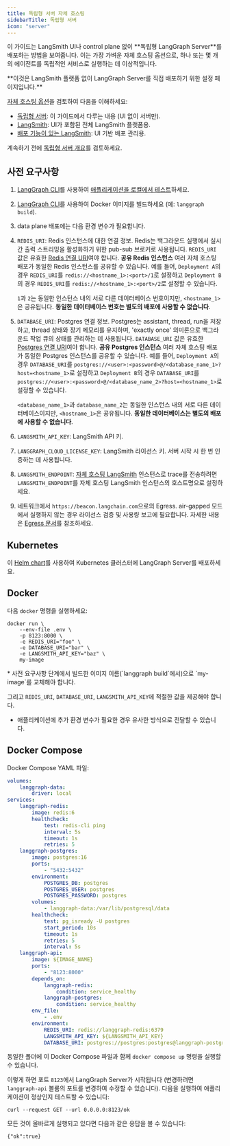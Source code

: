 ```yaml
---
title: 독립형 서버 자체 호스팅
sidebarTitle: 독립형 서버
icon: "server"
---
```


이 가이드는 LangSmith UI나 control plane 없이 **독립형 <Tooltip tip="LangGraph 애플리케이션을 실행하는 서버입니다.">LangGraph Server</Tooltip>**를 배포하는 방법을 보여줍니다. 이는 가장 가벼운 자체 호스팅 옵션으로, 하나 또는 몇 개의 에이전트를 독립적인 서비스로 실행하는 데 이상적입니다.

<Note>
**이것은 LangSmith 플랫폼 없이 LangGraph Server를 직접 배포하기 위한 설정 페이지입니다.**

[자체 호스팅 옵션](/langsmith/self-hosted)을 검토하여 다음을 이해하세요:
- [독립형 서버](/langsmith/self-hosted#standalone-server): 이 가이드에서 다루는 내용 (UI 없이 서버만).
- [LangSmith](/langsmith/self-hosted#langsmith): UI가 포함된 전체 LangSmith 플랫폼용.
- [배포 기능이 있는 LangSmith](/langsmith/self-hosted#langsmith-with-deployment): UI 기반 배포 관리용.

계속하기 전에 [독립형 서버 개요](/langsmith/self-hosted#standalone-server)를 검토하세요.
</Note>

## 사전 요구사항

1. [LangGraph CLI](/langsmith/cli)를 사용하여 [애플리케이션을 로컬에서 테스트](/langsmith/local-server)하세요.
2. [LangGraph CLI](/langsmith/cli)를 사용하여 Docker 이미지를 빌드하세요 (예: `langgraph build`).
3. data plane 배포에는 다음 환경 변수가 필요합니다.
  1. `REDIS_URI`: Redis 인스턴스에 대한 연결 정보. Redis는 백그라운드 실행에서 실시간 출력 스트리밍을 활성화하기 위한 pub-sub 브로커로 사용됩니다. `REDIS_URI` 값은 유효한 [Redis 연결 URI](https://redis-py.readthedocs.io/en/stable/connections.html#redis.Redis.from_url)여야 합니다.
        <Note>
        **공유 Redis 인스턴스**
        여러 자체 호스팅 배포가 동일한 Redis 인스턴스를 공유할 수 있습니다. 예를 들어, `Deployment A`의 경우 `REDIS_URI`를 `redis://<hostname_1>:<port>/1`로 설정하고 `Deployment B`의 경우 `REDIS_URI`를 `redis://<hostname_1>:<port>/2`로 설정할 수 있습니다.

        `1`과 `2`는 동일한 인스턴스 내의 서로 다른 데이터베이스 번호이지만, `<hostname_1>`은 공유됩니다. **동일한 데이터베이스 번호는 별도의 배포에 사용할 수 없습니다**.
        </Note>
  2. `DATABASE_URI`: Postgres 연결 정보. Postgres는 assistant, thread, run을 저장하고, thread 상태와 장기 메모리를 유지하며, 'exactly once' 의미론으로 백그라운드 작업 큐의 상태를 관리하는 데 사용됩니다. `DATABASE_URI` 값은 유효한 [Postgres 연결 URI](https://www.postgresql.org/docs/current/libpq-connect.html#LIBPQ-CONNSTRING-URIS)여야 합니다.
        <Note>
        **공유 Postgres 인스턴스**
        여러 자체 호스팅 배포가 동일한 Postgres 인스턴스를 공유할 수 있습니다. 예를 들어, `Deployment A`의 경우 `DATABASE_URI`를 `postgres://<user>:<password>@/<database_name_1>?host=<hostname_1>`로 설정하고 `Deployment B`의 경우 `DATABASE_URI`를 `postgres://<user>:<password>@/<database_name_2>?host=<hostname_1>`로 설정할 수 있습니다.

        `<database_name_1>`과 `database_name_2`는 동일한 인스턴스 내의 서로 다른 데이터베이스이지만, `<hostname_1>`은 공유됩니다. **동일한 데이터베이스는 별도의 배포에 사용할 수 없습니다**.
        </Note>
  3. `LANGSMITH_API_KEY`: LangSmith API 키.
  4. `LANGGRAPH_CLOUD_LICENSE_KEY`: LangSmith 라이선스 키. 서버 시작 시 한 번 인증하는 데 사용됩니다.
  5. `LANGSMITH_ENDPOINT`: [자체 호스팅 LangSmith](/langsmith/self-hosted) 인스턴스로 trace를 전송하려면 `LANGSMITH_ENDPOINT`를 자체 호스팅 LangSmith 인스턴스의 호스트명으로 설정하세요.
4. 네트워크에서 `https://beacon.langchain.com`으로의 Egress. air-gapped 모드에서 실행하지 않는 경우 라이선스 검증 및 사용량 보고에 필요합니다. 자세한 내용은 [Egress 문서](/langsmith/self-host-egress)를 참조하세요.

<a id="helm"></a>
## Kubernetes

이 [Helm chart](https://github.com/langchain-ai/helm/blob/main/charts/langgraph-cloud/README.md)를 사용하여 Kubernetes 클러스터에 LangGraph Server를 배포하세요.

## Docker

다음 `docker` 명령을 실행하세요:

```shell
docker run \
    --env-file .env \
    -p 8123:8000 \
    -e REDIS_URI="foo" \
    -e DATABASE_URI="bar" \
    -e LANGSMITH_API_KEY="baz" \
    my-image
```

<Note>
* 사전 요구사항 단계에서 빌드한 이미지 이름(`langgraph build`에서)으로 `my-image`를 교체해야 합니다.

그리고 `REDIS_URI`, `DATABASE_URI`, `LANGSMITH_API_KEY`에 적절한 값을 제공해야 합니다.

* 애플리케이션에 추가 환경 변수가 필요한 경우 유사한 방식으로 전달할 수 있습니다.
</Note>

## Docker Compose

Docker Compose YAML 파일:

```yml
volumes:
    langgraph-data:
        driver: local
services:
    langgraph-redis:
        image: redis:6
        healthcheck:
            test: redis-cli ping
            interval: 5s
            timeout: 1s
            retries: 5
    langgraph-postgres:
        image: postgres:16
        ports:
            - "5432:5432"
        environment:
            POSTGRES_DB: postgres
            POSTGRES_USER: postgres
            POSTGRES_PASSWORD: postgres
        volumes:
            - langgraph-data:/var/lib/postgresql/data
        healthcheck:
            test: pg_isready -U postgres
            start_period: 10s
            timeout: 1s
            retries: 5
            interval: 5s
    langgraph-api:
        image: ${IMAGE_NAME}
        ports:
            - "8123:8000"
        depends_on:
            langgraph-redis:
                condition: service_healthy
            langgraph-postgres:
                condition: service_healthy
        env_file:
            - .env
        environment:
            REDIS_URI: redis://langgraph-redis:6379
            LANGSMITH_API_KEY: ${LANGSMITH_API_KEY}
            DATABASE_URI: postgres://postgres:postgres@langgraph-postgres:5432/postgres?sslmode=disable
```

동일한 폴더에 이 Docker Compose 파일과 함께 `docker compose up` 명령을 실행할 수 있습니다.

이렇게 하면 포트 `8123`에서 LangGraph Server가 시작됩니다 (변경하려면 `langgraph-api` 볼륨의 포트를 변경하여 수정할 수 있습니다). 다음을 실행하여 애플리케이션이 정상인지 테스트할 수 있습니다:

```shell
curl --request GET --url 0.0.0.0:8123/ok
```

모든 것이 올바르게 실행되고 있다면 다음과 같은 응답을 볼 수 있습니다:

```shell
{"ok":true}
```